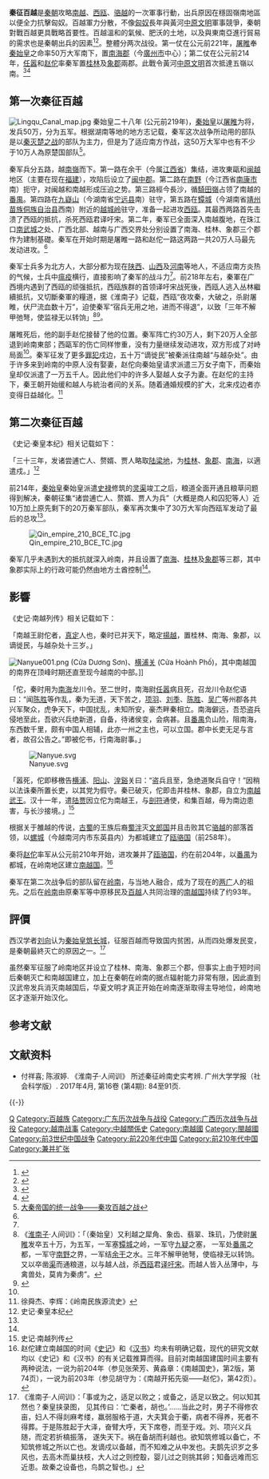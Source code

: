 {{Refimprove|time=2019-01-12T21:47:51+00:00}}

{{noteTA
|1=zh-hans:余干; zh-hant:餘干
}}
{{Infobox Military Conflict|
conflict=秦征百越|
partof=[[秦統一六國之戰|秦統一六國之戰]]|
image=[[File:Nanyue001.png|280px]]|
caption=南越国建國初期疆域图|
date=前221年-前214年（[[秦始皇|秦始皇]]二十八年至三十三年）|
place=[[岭南|岭南]]|
result=岭南成为秦帝国屬地，秦設置南海、桂林、象郡三郡|
combatant1=[[秦朝|秦朝]]|
combatant2=[[南越部落|南越]]<br/>[[西瓯|西瓯]]<br />[[骆越|骆越]]/[[甌貉国|甌貉国]]|
commander1='''第一战：'''<br />[[屠睢|屠睢]] †<br />[[赵佗|赵佗]]<br />[[史禄|史禄]]<br />'''第二战：'''<br />[[任嚣|任嚣]]<br />赵佗|
commander2='''第一战：'''<br />[[译吁宋|译吁宋]] †<br />[[桀骏|桀骏]]<br />'''第二战：'''<br />桀骏|
strength1='''第一战：'''50万人<br />'''第二战：'''30万人|
strength2=不詳|
casualties1=不詳|
casualties2=不詳|
}}

'''秦征百越'''是[[秦朝|秦朝]]攻略[[南越人|南越]]、[[西瓯|西瓯]]、[[骆越|骆越]]的一次軍事行動，出兵原因在穩固嶺南地區以便全力抗擊匈奴。百越軍力分散，不像[[匈奴|匈奴]]長年與黃河[[中原文明|中原文明]]軍事競爭，秦朝對戰百越更具戰略首要性。百越溫和的氣候、肥沃的土地，以及與東南亞進行貿易的需求也是秦朝出兵的因素<ref name=Stein61>{{Cite book |title=The Sea in World History: Exploration, Travel, and Trade |last=Stein |first=Stephen K. |publisher=ABC-CLIO |year=2017 |isbn=978-1440835506 |page=61}}</ref><ref name=howard61>{{Cite book |title=Transnationalism in Ancient and Medieval Societies: The Role of Cross-Border Trade and Travel |last=Howard |first=Michael C. |publisher=McFarland Publishing |year=2012 |isbn=978-0786468034 |pages=61}}</ref>。整體分两次战役。第一仗在公元前221年，[[屠睢|屠睢]]奉[[秦始皇|秦始皇]]之命率50万大军南下，置[[南海郡_(中国)|南海郡]]（今[[廣州市|廣州市]]中心）；第二仗在公元前214年，[[任嚣|任嚣]]和[[赵佗|赵佗]]率秦军置[[鬱林郡|桂林]]及[[象郡|象郡]]兩郡。此戰令黃河[[中原文明|中原文明]]首次抵達五嶺以南。<ref name="葛剑雄_岭南">{{cite book|chapter=〈分久必合，合久必分――统一分裂与中国历史余论〉|title=《学说中国》|publisher=江西教育出版社|date=1999年5月|page=頁81-125|last=葛剑雄|author-link=葛剑雄|editor=骆玉明}}</ref><ref name="林岗p2-8">{{Cite book|author=林岗|title=秦征南越论稿|location=广州|publisher=广东人民出版社|date=2017|pages=2-8}}</ref>

==第一次秦征百越==
[[File:Lingqu_Canal_map.jpg|thumb]]
秦始皇二十八年 (公元前219年)，[[秦始皇|秦始皇]]以[[屠睢|屠睢]]为将，发兵50万，分为五军。根据湖南等地的地方志记载，秦军这次战争所动用的部队是以[[秦灭楚之战|秦灭楚之战]]的部队为主力，但是为了适应南方作战，这50万大军中也有不少于10万人為原楚国部队<ref name=b2>[http://www.zhls.org/show.aspx?id=1161&cid=9 大秦帝国的统一战争——秦攻百越之战]{{dead link|date=2018年4月 |bot=InternetArchiveBot |fix-attempted=yes }}</ref>。

秦军兵分五路，越[[南嶺|南嶺]]而下。第一路在余干（今属[[江西省|江西省]]）集结，进攻東甌和[[闽越|闽越]]地区（主要在现在[[福建|福建]]），攻陷后设立了[[闽中郡|闽中郡]]。第二路在[[南野|南野]]（今江西省[[南康市|南康市]]南）扼守，对闽越和南越形成压迫之势。第三路經今長沙，循[[騎田嶺|騎田嶺]]占领了南越的[[番禺縣|番禺]]。第四路在[[九嶷山|九嶷山]]（今湖南省[[宁远县|宁远县]]南）驻守，第五路在[[镡城|镡城]]（今湖南省[[靖州苗族侗族自治县|靖州苗族侗族自治县]]西南）附近的[[越城岭|越城岭]]驻守，准备一起进攻[[西瓯|西瓯]]。其最西两路首先击溃了西瓯的抵抗，杀死西瓯君译吁宋。第二年，秦军已全面深入南越腹地，在珠江口[[南武城|南武城]]之处、广西北部、越南与广西交界处分别设置了南海、桂林、象郡三个郡作为建制基礎。秦军在开始时期是屠睢一路和赵佗一路这两路一共20万人马最先发动进攻。<ref name=b2/>

秦军士兵多为北方人，大部分都为现在[[陕西|陕西]]、[[山西|山西]]及[[河南|河南]]等地人，不适应南方炎热的气候，士兵中[[瘟疫|瘟疫]]横行，直接影响了秦军的战斗力<ref name=b2/>。前218年左右，秦軍在广西境内遇到了西瓯的顽强抵抗，西瓯族群的首领译吁宋战死後，西瓯人逃入丛林繼續抵抗，又切斷秦軍的糧道，据《淮南子》记载，西瓯“夜攻秦，大破之，杀尉屠睢，伏尸流血数十万”，迫使秦军“宿兵无用之地，进而不得退”，以致「三年不解甲弛弩，使监禄无以转饷」<ref>《[[淮南子|淮南子]]·人间训》：「（秦始皇）又利越之犀角、象齿、翡翠、珠玑，乃使尉[[屠睢|屠睢]]发卒五十万，为五军，一军塞[[镡城|镡城]]之岭，一军守[[九疑|九疑]]之塞， 一军处[[番禺縣|番禺]]之都，一军守[[南野|南野]]之界，一军结[[余干|余干]]之水。三年不解甲驰弩，使临禄无以转饷。又以卒凿[[灵渠|渠]]而通粮道，以与越人战，杀[[西瓯|西瓯]]君[[译吁宋|译吁宋]]。而越人皆入丛薄中，与禽兽处，莫肯为秦虏”。</ref><ref name=a1>{{Cite book | author = 张荣芳 |author2=黄淼章 | title = 南越国史 | location = 广州 | publisher = 广东人民出版社 | date = 2008 | pages = 26-31 |edition=第2版 |ISBN = 978-7-218-01982-6}}</ref>。

屠睢死后，他的副手赵佗接替了他的位置。秦军阵亡约30万人，剩下20万人全部退到岭南東部；西甌军的伤亡同样惨重，没有力量继续发动进攻，双方形成了对峙局面<ref name=b2/>。秦军征发了更多[[罪犯|罪犯]]戍边，五十万“谪徙民”被秦派往南越“与越杂处”。由于许多来到岭南的中原人没有娶妻，赵佗向秦始皇请求派遣三万女子南下，而秦始皇却仅派遣了一万五千人。因此他们中的许多人娶越人女子为妻。在赵佗的主持下，秦王朝开始缓和越人与統治者间的关系。随着通婚规模的扩大，北来戍边者亦变得日益越化。<ref>徐舜杰、李辉：《岭南民族源流史》</ref>

==第二次秦征百越==
《史记·秦皇本纪》相关记载如下：

「三十三年，发诸尝逋亡人、赘婿、贾人略取[[陆梁地|陆梁地]]，为[[桂林郡|桂林]]、[[象郡|象郡]]、[[南海郡_(中国)|南海]]，以適遣戍。」<ref>史记·秦皇本纪</ref>

前214年，[[秦始皇|秦始皇]]秦始皇派遣[[史禄|史禄]]修筑的[[灵渠|灵渠]]竣工之后，粮道全面开通且粮草问题得到解决，秦朝征集“诸尝逋亡人、赘婿、贾人为兵”（大概是商人和囚犯等人）近10万加上原先剩下的20万秦军部队，秦军再次集中了30万大军向西瓯军发动了最后的总攻<ref name=a1/>。

[[File:Qin_empire_210_BCE_TC.jpg|thumb]]

秦军几乎未遇到大的抵抗就深入岭南，并且设置了[[南海|南海]]、[[桂林|桂林]]及[[象郡|象郡]]等三郡，其中象郡实际上的行政可能仍然由地方土酋控制<ref name=b2/>。

==影響==
《史记·南越列传》相关记载如下：

「南越王尉佗者，[[真定|真定]]人也，秦时已并天下，略定[[揚越|揚越]]，置桂林、南海、象郡，以谪徙民，与越杂处十三岁。」

[[File:Nanyue001.png|thumb]] (Cửa Dương Sơn)、[[横浦关|横浦关]] (Cửa Hoành Phố)，其中南越国的南界在顶峰时期还直至现今越南的中部。]]

「佗，秦时用为[[南海|南海]]龙川令。至二世时，南海尉[[任嚣|任嚣]]病且死，召龙川令赵佗语曰：“闻[[陈胜|陈胜]]等作乱，秦为无道，天下苦之，[[项羽|项羽]]、[[刘季|刘季]]、[[陈胜|陈胜]]、[[吴广|吴广]]等州郡各共兴军聚众，虎争天下，中国扰乱，未知所安，豪杰畔秦相立。南海僻远，吾恐盗兵侵地至此，吾欲兴兵绝新道，自备，待诸侯变，会病甚。且[[番禺縣|番禺]]负山险，阻南海，东西数千里，颇有中国人相辅，此亦一州之主也，可以立国。郡中长吏无足与言者，故召公告之。”即被佗书，行南海尉事。」

[[File:Nanyue.svg|thumb]]

「嚣死，佗即移檄告[[横浦|横浦]]、[[阳山|阳山]]、[[湟谿|湟谿]]关曰：“盗兵且至，急绝道聚兵自守！”因稍以法诛秦所置长吏，以其党为假守。秦已破灭，佗即击并桂林、象郡，自立为[[南越武王|南越武王]]。汉十一年，遣[[陆贾|陆贾]]因立佗为南越王，与[[剖符|剖符]]通使，和集百越，毋为南边患害，与长沙接境。」<ref>史记·南越列传</ref>

根据关于雒越的传说，[[古蜀|古蜀]]的王族后裔[[蜀泮|蜀泮]]灭[[文郎国|文郎国]]并且击败其它[[骆越|骆越]]的部落首领，以[[螺城|螺城]]（今越南河内市东英县内）为都城建立了[[瓯骆国|瓯骆国]]（前258年）。

秦将[[赵佗|赵佗]]率军从公元前210年开始，进攻兼并了[[瓯骆国|瓯骆国]]，约在前204年，以[[番禺縣|番禺]]为都城，在岭南地区建立[[南越国|南越国]]。<ref>赵佗建立南越国的时间《[[史记|史记]]》和《[[汉书|汉书]]》均未有明确记载，现代的研究文献均以《史记》和《汉书》的有关记载推算而得。目前对南越国建国时间主要有两种说法，一说为前204年（参见张荣芳、黄淼章：《南越国史》，第2版，第74页），一说为前203年（参见胡守为：《南越开拓先驱——赵佗》，第42页）。</ref>

秦军在第二次战争后的部队留在[[岭南|岭南]]，与当地人融合，成为了现在的[[两广|两广]]人的祖先。之后在[[岭南|岭南]]由原秦军等中原移民及[[百越|百越]]人共同治理的[[南越国|南越国]]持续了约93年。

==評價==
西汉学者[[刘向|刘向]]认为[[秦長城|秦始皇筑长城]]，征服百越而导致国内贫困，从而四处爆发民变，是秦朝最終灭亡的原因之一。<ref>《淮南子‧人间训》：「事或为之，适足以败之；或备之，适足以致之。何以知其然也？秦皇挟录图， 见其传曰：‘亡秦者，胡也。’……当此之时，男子不得修农亩，妇人不得剡麻考缕，羸弱服格于道，大夫箕会于衢，病者不得养，死者不得葬。于是陈胜起于大泽，奋臂大呼，天下席卷，而至于戏。刘、项兴义兵随，而定若折槁振落， 遂失天下。祸在备胡而利越也。欲知筑修城以备亡，不知筑修城之所以亡也。发谪戍以备越，而不知难之从中发也。夫鹊先识岁之多风也，去高木而巢扶枝，大人过之则控鷇，婴儿过之则挑其卵；知备远难而忘近患。故秦之设备也，鸟鹊之智也。」</ref>

虽然秦军征服了岭南地区并设立了桂林、南海、象郡三个郡，但事实上由于短时间后秦朝灭亡和南越国建立，加上在秦朝在岭南的据点辐射能力非常有限，因此直到汉武帝发兵消灭南越国后，华夏文明才真正开始在岭南逐渐取得主导地位，岭南地区才逐渐开始汉化。

== 参考文献 ==
{{Reflist|2}}

== 文献资料 ==
*付祥喜; 陈淑婷. 《淮南子·人间训》 所述秦征岭南史实考辨. 广州大学学报（社会科学版）. 2017年4月, 第16卷 (第4期): 84至91页.
{{-}}
{{秦朝歷史事件}}
{{百越相关文化遗产}}
{{南越国}}
{{閩越國}}
{{广州}}
[[Category:秦朝戰役|Q]]
[[Category:百越族|Category:百越族]]
[[Category:广东历次战争与战役|Category:广东历次战争与战役]]
[[Category:广西历次战争与战役|Category:广西历次战争与战役]]
[[Category:越南战事|Category:越南战事]]
[[Category:中越關係史|Category:中越關係史]]
[[Category:南越國|Category:南越國]]
[[Category:閩越國|Category:閩越國]]
[[Category:前3世纪中国战争|Category:前3世纪中国战争]]
[[Category:前220年代中国|Category:前220年代中国]]
[[Category:前210年代中国|Category:前210年代中国]]
[[Category:兼并扩张|Category:兼并扩张]]
